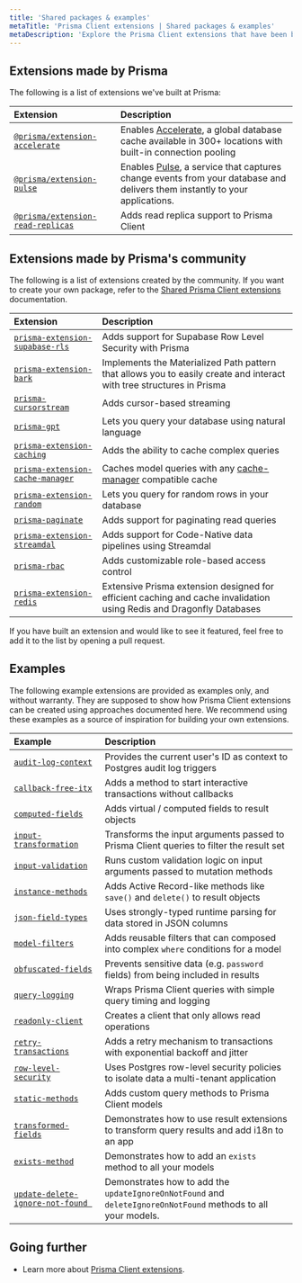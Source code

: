 ```yaml
---
title: 'Shared packages & examples'
metaTitle: 'Prisma Client extensions | Shared packages & examples'
metaDescription: 'Explore the Prisma Client extensions that have been built by Prisma and its community'
---
```


## Extensions made by Prisma

The following is a list of extensions we've built at Prisma:

| Extension                                                                                    | Description                                                                                                                                              |
| :------------------------------------------------------------------------------------------- | :------------------------------------------------------------------------------------------------------------------------------------------------------- |
| [`@prisma/extension-accelerate`](https://www.npmjs.com/package/@prisma/extension-accelerate) | Enables [Accelerate](https://www.prisma.io/data-platform/accelerate), a global database cache available in 300+ locations with built-in connection pooling             |
| [`@prisma/extension-pulse`](https://npmjs.com/package/@prisma/extension-pulse)               | Enables [Pulse](https://www.prisma.io/data-platform/pulse), a service that captures change events from your database and delivers them instantly to your applications. |
| [`@prisma/extension-read-replicas`](https://github.com/prisma/extension-read-replicas)       | Adds read replica support to Prisma Client                                                                                                               |

## Extensions made by Prisma's community

The following is a list of extensions created by the community. If you want to create your own package, refer to the [Shared Prisma Client extensions](/orm/prisma-client/client-extensions/shared-extensions) documentation.

| Extension                                                                                      | Description                                                                                                           |
| :--------------------------------------------------------------------------------------------- | :-------------------------------------------------------------------------------------------------------------------- |
| [`prisma-extension-supabase-rls`](https://github.com/dthyresson/prisma-extension-supabase-rls) | Adds support for Supabase Row Level Security with Prisma                                                              |
| [`prisma-extension-bark`](https://github.com/adamjkb/bark)                                     | Implements the Materialized Path pattern that allows you to easily create and interact with tree structures in Prisma |
| [`prisma-cursorstream`](https://github.com/etabits/prisma-cursorstream)                        | Adds cursor-based streaming                                                                                           |
| [`prisma-gpt`](https://github.com/aliyeysides/prisma-gpt)                                      | Lets you query your database using natural language                                                                   |
| [`prisma-extension-caching`](https://github.com/isaev-the-poetry/prisma-extension-caching)     | Adds the ability to cache complex queries                                  |
| [`prisma-extension-cache-manager`](https://github.com/random42/prisma-extension-cache-manager) | Caches model queries with any [cache-manager](https://www.npmjs.com/package/cache-manager) compatible cache           |
| [`prisma-extension-random`](https://github.com/nkeil/prisma-extension-random)                  | Lets you query for random rows in your database                                                                       |
| [`prisma-paginate`](https://github.com/sandrewTx08/prisma-paginate)                            | Adds support for paginating read queries                                                                              |
| [`prisma-extension-streamdal`](https://github.com/streamdal/prisma-extension-streamdal) | Adds support for Code-Native data pipelines using Streamdal |
| [`prisma-rbac`](https://github.com/multipliedtwice/prisma-rbac) | Adds customizable role-based access control |
| [`prisma-extension-redis`](https://github.com/yxx4c/prisma-extension-redis)                    | Extensive Prisma extension designed for efficient caching and cache invalidation using Redis and Dragonfly Databases  |

If you have built an extension and would like to see it featured, feel free to add it to the list by opening a pull request.

## Examples

<Admonition>

The following example extensions are provided as examples only, and without warranty. They are supposed to show how Prisma Client extensions can be created using approaches documented here. We recommend using these examples as a source of inspiration for building your own extensions.

</Admonition>

| Example                                                                                                                          | Description                                                                                                   |
| :------------------------------------------------------------------------------------------------------------------------------- | :------------------------------------------------------------------------------------------------------------ |
| [`audit-log-context`](https://github.com/prisma/prisma-client-extensions/tree/main/audit-log-context)                            | Provides the current user's ID as context to Postgres audit log triggers                                      |
| [`callback-free-itx`](https://github.com/prisma/prisma-client-extensions/tree/main/callback-free-itx)                            | Adds a method to start interactive transactions without callbacks                                             |
| [`computed-fields`](https://github.com/prisma/prisma-client-extensions/tree/main/computed-fields)                                | Adds virtual / computed fields to result objects                                                              |
| [`input-transformation`](https://github.com/prisma/prisma-client-extensions/tree/main/input-transformation)                      | Transforms the input arguments passed to Prisma Client queries to filter the result set                       |
| [`input-validation`](https://github.com/prisma/prisma-client-extensions/tree/main/input-validation)                              | Runs custom validation logic on input arguments passed to mutation methods                                    |
| [`instance-methods`](https://github.com/prisma/prisma-client-extensions/tree/main/instance-methods)                              | Adds Active Record-like methods like `save()` and `delete()` to result objects                                |
| [`json-field-types`](https://github.com/prisma/prisma-client-extensions/tree/main/json-field-types)                              | Uses strongly-typed runtime parsing for data stored in JSON columns                                           |
| [`model-filters`](https://github.com/prisma/prisma-client-extensions/tree/main/model-filters)                                    | Adds reusable filters that can composed into complex `where` conditions for a model                           |
| [`obfuscated-fields`](https://github.com/prisma/prisma-client-extensions/tree/main/obfuscated-fields)                            | Prevents sensitive data (e.g. `password` fields) from being included in results                               |
| [`query-logging`](https://github.com/prisma/prisma-client-extensions/tree/main/query-logging)                                    | Wraps Prisma Client queries with simple query timing and logging                                              |
| [`readonly-client`](https://github.com/prisma/prisma-client-extensions/tree/main/readonly-client)                                | Creates a client that only allows read operations                                                             |
| [`retry-transactions`](https://github.com/prisma/prisma-client-extensions/tree/main/retry-transactions)                          | Adds a retry mechanism to transactions with exponential backoff and jitter                                    |
| [`row-level-security`](https://github.com/prisma/prisma-client-extensions/tree/main/row-level-security)                          | Uses Postgres row-level security policies to isolate data a multi-tenant application                          |
| [`static-methods`](https://github.com/prisma/prisma-client-extensions/tree/main/static-methods)                                  | Adds custom query methods to Prisma Client models                                                             |
| [`transformed-fields`](https://github.com/prisma/prisma-client-extensions/tree/main/transformed-fields)                          | Demonstrates how to use result extensions to transform query results and add i18n to an app                   |
| [`exists-method`](https://github.com/prisma/prisma-client-extensions/tree/main/exists-fn)                                        | Demonstrates how to add an `exists` method to all your models                                                 |
| [`update-delete-ignore-not-found `](https://github.com/prisma/prisma-client-extensions/tree/main/update-delete-ignore-not-found) | Demonstrates how to add the `updateIgnoreOnNotFound` and `deleteIgnoreOnNotFound` methods to all your models. |

## Going further

- Learn more about [Prisma Client extensions](/orm/prisma-client/client-extensions).
